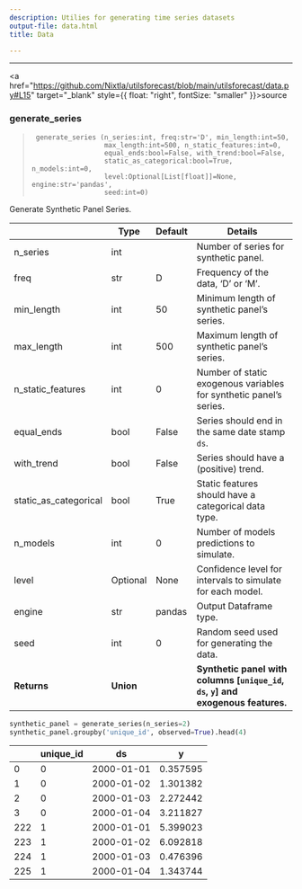 ```yaml
---
description: Utilies for generating time series datasets
output-file: data.html
title: Data

---
```


------------------------------------------------------------------------

<a
href="https://github.com/Nixtla/utilsforecast/blob/main/utilsforecast/data.py#L15"
target="_blank" style={{ float: "right", fontSize: "smaller" }}>source</a>

### generate_series

> ``` text
>  generate_series (n_series:int, freq:str='D', min_length:int=50,
>                   max_length:int=500, n_static_features:int=0,
>                   equal_ends:bool=False, with_trend:bool=False,
>                   static_as_categorical:bool=True, n_models:int=0,
>                   level:Optional[List[float]]=None, engine:str='pandas',
>                   seed:int=0)
> ```

Generate Synthetic Panel Series.

|                       | **Type**  | **Default** | **Details**                                                                         |
|------|------------------|-------------------------|-------------------------|
| n_series              | int       |             | Number of series for synthetic panel.                                               |
| freq                  | str       | D           | Frequency of the data, ‘D’ or ‘M’.                                                  |
| min_length            | int       | 50          | Minimum length of synthetic panel’s series.                                         |
| max_length            | int       | 500         | Maximum length of synthetic panel’s series.                                         |
| n_static_features     | int       | 0           | Number of static exogenous variables for synthetic panel’s series.                  |
| equal_ends            | bool      | False       | Series should end in the same date stamp `ds`.                                      |
| with_trend            | bool      | False       | Series should have a (positive) trend.                                              |
| static_as_categorical | bool      | True        | Static features should have a categorical data type.                                |
| n_models              | int       | 0           | Number of models predictions to simulate.                                           |
| level                 | Optional  | None        | Confidence level for intervals to simulate for each model.                          |
| engine                | str       | pandas      | Output Dataframe type.                                                              |
| seed                  | int       | 0           | Random seed used for generating the data.                                           |
| **Returns**           | **Union** |             | **Synthetic panel with columns \[`unique_id`, `ds`, `y`\] and exogenous features.** |

```python
synthetic_panel = generate_series(n_series=2)
synthetic_panel.groupby('unique_id', observed=True).head(4)
```

|     | unique_id | ds         | y        |
|-----|-----------|------------|----------|
| 0   | 0         | 2000-01-01 | 0.357595 |
| 1   | 0         | 2000-01-02 | 1.301382 |
| 2   | 0         | 2000-01-03 | 2.272442 |
| 3   | 0         | 2000-01-04 | 3.211827 |
| 222 | 1         | 2000-01-01 | 5.399023 |
| 223 | 1         | 2000-01-02 | 6.092818 |
| 224 | 1         | 2000-01-03 | 0.476396 |
| 225 | 1         | 2000-01-04 | 1.343744 |

